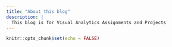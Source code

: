 ```yaml
---
title: "About this blog"
description: |
  This blog is for Visual Analytics Assignments and Projects
---
```


```r
knitr::opts_chunk$set(echo = FALSE)
```
